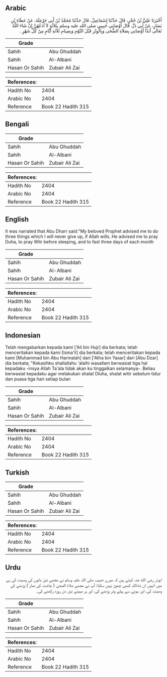 ## Arabic


<div dir="rtl" lang="ar" style={{fontSize:'larger',backgroundColor:'#f8f9fa',padding:20}}>
أَخْبَرَنَا عَلِيُّ بْنُ حُجْرٍ، قَالَ حَدَّثَنَا إِسْمَاعِيلُ، قَالَ حَدَّثَنَا مُحَمَّدُ بْنُ أَبِي حَرْمَلَةَ، عَنْ عَطَاءِ بْنِ يَسَارٍ، عَنْ أَبِي ذَرٍّ، قَالَ أَوْصَانِي حَبِيبِي صلى الله عليه وسلم بِثَلاَثَةٍ لاَ أَدَعُهُنَّ إِنْ شَاءَ اللَّهُ تَعَالَى أَبَدًا أَوْصَانِي بِصَلاَةِ الضُّحَى وَبِالْوِتْرِ قَبْلَ النَّوْمِ وَبِصِيَامِ ثَلاَثَةِ أَيَّامٍ مِنْ كُلِّ شَهْرٍ ‏.‏
</div>
<div style={{backgroundColor:'#f8f9fa',padding:20, marginBottom: 10}}><table> <thead> <tr> <th>Grade</th> <th></th> </tr> </thead> <tbody> <tr><td>Sahih</td><td>Abu Ghuddah</td></tr><tr><td>Sahih</td><td>Al-Albani</td></tr><tr><td>Hasan Or Sahih</td><td>Zubair Ali Zai</td></tr></tbody></table><table> <thead> <tr> <th>References:</th> <th></th> </tr> </thead> <tbody><tr><td>Hadith No</td><td>2404</td></tr><tr><td>Arabic No</td><td>2404</td></tr><tr><td>Reference</td><td>Book 22 Hadith 315</td></tr></tbody></table></div>

## Bengali


<div dir="ltr" lang="bn" style={{fontSize:'larger',backgroundColor:'#f8f9fa',padding:20}}>

</div>
<div style={{backgroundColor:'#f8f9fa',padding:20, marginBottom: 10}}><table> <thead> <tr> <th>Grade</th> <th></th> </tr> </thead> <tbody> <tr><td>Sahih</td><td>Abu Ghuddah</td></tr><tr><td>Sahih</td><td>Al-Albani</td></tr><tr><td>Hasan Or Sahih</td><td>Zubair Ali Zai</td></tr></tbody></table><table> <thead> <tr> <th>References:</th> <th></th> </tr> </thead> <tbody><tr><td>Hadith No</td><td>2404</td></tr><tr><td>Arabic No</td><td>2404</td></tr><tr><td>Reference</td><td>Book 22 Hadith 315</td></tr></tbody></table></div>

## English


<div dir="ltr" lang="en" style={{fontSize:'larger',backgroundColor:'#f8f9fa',padding:20}}>
It was narrated that Abu Dharr said:"My beloved Prophet advised me to do three things which I will never give up, if Allah wills. He advised me to pray Duha, to pray Witr before sleeping, and to fast three days of each month
</div>
<div style={{backgroundColor:'#f8f9fa',padding:20, marginBottom: 10}}><table> <thead> <tr> <th>Grade</th> <th></th> </tr> </thead> <tbody> <tr><td>Sahih</td><td>Abu Ghuddah</td></tr><tr><td>Sahih</td><td>Al-Albani</td></tr><tr><td>Hasan Or Sahih</td><td>Zubair Ali Zai</td></tr></tbody></table><table> <thead> <tr> <th>References:</th> <th></th> </tr> </thead> <tbody><tr><td>Hadith No</td><td>2404</td></tr><tr><td>Arabic No</td><td>2404</td></tr><tr><td>Reference</td><td>Book 22 Hadith 315</td></tr></tbody></table></div>

## Indonesian


<div dir="ltr" lang="id" style={{fontSize:'larger',backgroundColor:'#f8f9fa',padding:20}}>
Telah mengabarkan kepada kami ['Ali bin Hujr] dia berkata; telah menceritakan kepada kami [Isma'il] dia berkata; telah menceritakan kepada kami [Muhammad bin Abu Harmalah] dari ['Atha bin Yasar] dari [Abu Dzar] dia berkata; "Kekasihku shallallahu 'alaihi wasallam berwasiat tiga hal kepadaku -insya Allah Ta'ala tidak akan ku tinggalkan selamanya-. Beliau berwasiat kepadaku agar melakukan shalat Dluha, shalat witir sebelum tidur dan puasa tiga hari setiap bulan
</div>
<div style={{backgroundColor:'#f8f9fa',padding:20, marginBottom: 10}}><table> <thead> <tr> <th>Grade</th> <th></th> </tr> </thead> <tbody> <tr><td>Sahih</td><td>Abu Ghuddah</td></tr><tr><td>Sahih</td><td>Al-Albani</td></tr><tr><td>Hasan Or Sahih</td><td>Zubair Ali Zai</td></tr></tbody></table><table> <thead> <tr> <th>References:</th> <th></th> </tr> </thead> <tbody><tr><td>Hadith No</td><td>2404</td></tr><tr><td>Arabic No</td><td>2404</td></tr><tr><td>Reference</td><td>Book 22 Hadith 315</td></tr></tbody></table></div>

## Turkish


<div dir="ltr" lang="tr" style={{fontSize:'larger',backgroundColor:'#f8f9fa',padding:20}}>

</div>
<div style={{backgroundColor:'#f8f9fa',padding:20, marginBottom: 10}}><table> <thead> <tr> <th>Grade</th> <th></th> </tr> </thead> <tbody> <tr><td>Sahih</td><td>Abu Ghuddah</td></tr><tr><td>Sahih</td><td>Al-Albani</td></tr><tr><td>Hasan Or Sahih</td><td>Zubair Ali Zai</td></tr></tbody></table><table> <thead> <tr> <th>References:</th> <th></th> </tr> </thead> <tbody><tr><td>Hadith No</td><td>2404</td></tr><tr><td>Arabic No</td><td>2404</td></tr><tr><td>Reference</td><td>Book 22 Hadith 315</td></tr></tbody></table></div>

## Urdu


<div dir="rtl" lang="ur" style={{fontSize:'larger',backgroundColor:'#f8f9fa',padding:20}}>
ابوذر رضی الله عنہ کہتے ہیں کہ میرے حبیب صلی اللہ علیہ وسلم نے مجھے تین باتوں کی وصیت کی ہے میں انہیں ان شاءاللہ کبھی چھوڑ نہیں سکتا: آپ نے مجھے صلاۃ الضحیٰ ( چاشت کی نماز ) پڑھنے کی وصیت کی، اور سونے سے پہلے وتر پڑھنے کی، اور ہر مہینے تین دن روزہ رکھنے کی۔
</div>
<div style={{backgroundColor:'#f8f9fa',padding:20, marginBottom: 10}}><table> <thead> <tr> <th>Grade</th> <th></th> </tr> </thead> <tbody> <tr><td>Sahih</td><td>Abu Ghuddah</td></tr><tr><td>Sahih</td><td>Al-Albani</td></tr><tr><td>Hasan Or Sahih</td><td>Zubair Ali Zai</td></tr></tbody></table><table> <thead> <tr> <th>References:</th> <th></th> </tr> </thead> <tbody><tr><td>Hadith No</td><td>2404</td></tr><tr><td>Arabic No</td><td>2404</td></tr><tr><td>Reference</td><td>Book 22 Hadith 315</td></tr></tbody></table></div>